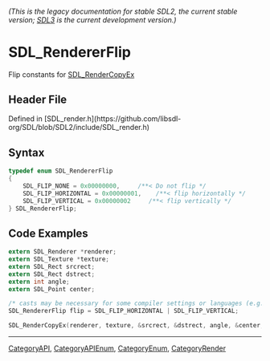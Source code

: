 ====== (This is the legacy documentation for stable SDL2, the current stable version; [https://wiki.libsdl.org/SDL3/ SDL3] is the current development version.) ======
= SDL_RendererFlip =

Flip constants for [[SDL_RenderCopyEx]]

== Header File ==

Defined in [SDL_render.h](https://github.com/libsdl-org/SDL/blob/SDL2/include/SDL_render.h)

== Syntax ==

<syntaxhighlight lang='c'>
typedef enum SDL_RendererFlip
{
    SDL_FLIP_NONE = 0x00000000,     /**< Do not flip */
    SDL_FLIP_HORIZONTAL = 0x00000001,    /**< flip horizontally */
    SDL_FLIP_VERTICAL = 0x00000002     /**< flip vertically */
} SDL_RendererFlip;</syntaxhighlight>

== Code Examples ==

<syntaxhighlight lang='c'>
extern SDL_Renderer *renderer;
extern SDL_Texture *texture;
extern SDL_Rect srcrect;
extern SDL_Rect dstrect;
extern int angle;
extern SDL_Point center;

/* casts may be necessary for some compiler settings or languages (e.g. C++) */
SDL_RendererFlip flip = SDL_FLIP_HORIZONTAL | SDL_FLIP_VERTICAL;

SDL_RenderCopyEx(renderer, texture, &srcrect, &dstrect, angle, &center, flip);
</syntaxhighlight>

----
[[CategoryAPI]], [[CategoryAPIEnum]], [[CategoryEnum]], [[CategoryRender]]


